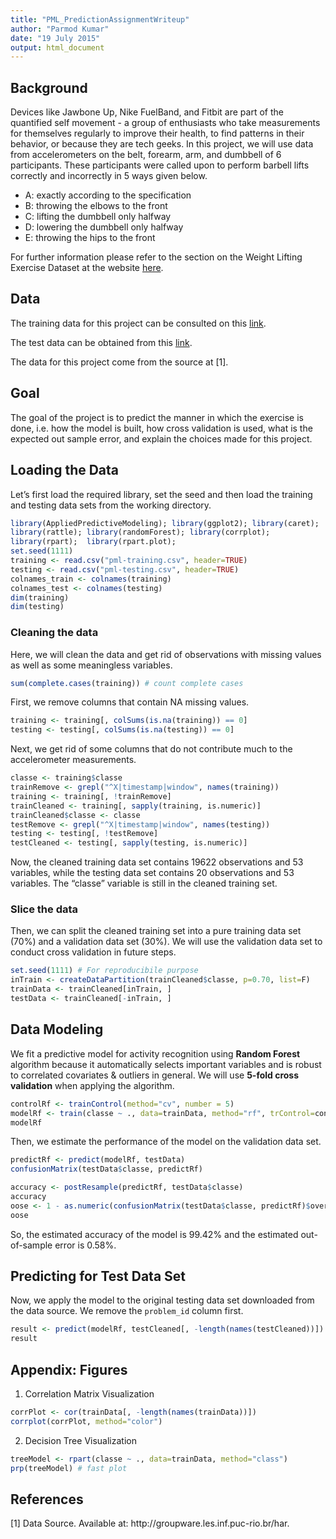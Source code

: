 ```yaml
---
title: "PML_PredictionAssignmentWriteup"
author: "Parmod Kumar"
date: "19 July 2015"
output: html_document
---
```


## Background
Devices like Jawbone Up, Nike FuelBand, and Fitbit are part of the quantified self movement - a group of enthusiasts who take measurements for themselves regularly to improve their health, to find patterns in their behavior, or because they are tech geeks. In this project, we will use data from accelerometers on the belt, forearm, arm, and dumbbell of 6 participants. These participants were called upon to perform barbell lifts correctly and incorrectly in 5 ways given below.

* A: exactly according to the specification
* B: throwing the elbows to the front
* C: lifting the dumbbell only halfway
* D: lowering the dumbbell only halfway
* E: throwing the hips to the front

For further information please refer to the section on the Weight Lifting Exercise Dataset at the website [here](http://groupware.les.inf.puc-rio.br/har).

## Data
The training data for this project can be consulted on this [link](https://d396qusza40orc.cloudfront.net/predmachlearn/pml-training.csv).

The test data can be obtained from this [link](https://d396qusza40orc.cloudfront.net/predmachlearn/pml-testing.csv).

The data for this project come from the source at [1].

## Goal
The goal of the project is to predict the manner in which the exercise is done, i.e. how the model is built, how cross validation is used, what is the expected out sample error, and explain the choices made for this project.

## Loading the Data
Let's first load the required library, set the seed and then load the training and testing data sets from the working directory.

```r
library(AppliedPredictiveModeling); library(ggplot2); library(caret);
library(rattle); library(randomForest); library(corrplot);
library(rpart);  library(rpart.plot);
set.seed(1111)
training <- read.csv("pml-training.csv", header=TRUE)
testing <- read.csv("pml-testing.csv", header=TRUE)
colnames_train <- colnames(training)
colnames_test <- colnames(testing)
dim(training)
dim(testing)
```

### Cleaning the data
Here, we will clean the data and get rid of observations with missing values as well as some meaningless variables.

```r
sum(complete.cases(training)) # count complete cases
```
First, we remove columns that contain NA missing values.
```r
training <- training[, colSums(is.na(training)) == 0] 
testing <- testing[, colSums(is.na(testing)) == 0] 
```  
Next, we get rid of some columns that do not contribute much to the accelerometer measurements.
```r
classe <- training$classe
trainRemove <- grepl("^X|timestamp|window", names(training))
training <- training[, !trainRemove]
trainCleaned <- training[, sapply(training, is.numeric)]
trainCleaned$classe <- classe
testRemove <- grepl("^X|timestamp|window", names(testing))
testing <- testing[, !testRemove]
testCleaned <- testing[, sapply(testing, is.numeric)]
```
Now, the cleaned training data set contains 19622 observations and 53 variables, while the testing data set contains 20 observations and 53 variables. The "classe" variable is still in the cleaned training set.

### Slice the data
Then, we can split the cleaned training set into a pure training data set (70%) and a validation data set (30%). We will use the validation data set to conduct cross validation in future steps.  

```r
set.seed(1111) # For reproducibile purpose
inTrain <- createDataPartition(trainCleaned$classe, p=0.70, list=F)
trainData <- trainCleaned[inTrain, ]
testData <- trainCleaned[-inTrain, ]
```

## Data Modeling
We fit a predictive model for activity recognition using **Random Forest** algorithm because it automatically selects important variables and is robust to correlated covariates & outliers in general. We will use **5-fold cross validation** when applying the algorithm.

```r
controlRf <- trainControl(method="cv", number = 5)
modelRf <- train(classe ~ ., data=trainData, method="rf", trControl=controlRf, ntree=250)
modelRf
```

Then, we estimate the performance of the model on the validation data set.  
```r
predictRf <- predict(modelRf, testData)
confusionMatrix(testData$classe, predictRf)
```
```r
accuracy <- postResample(predictRf, testData$classe)
accuracy
oose <- 1 - as.numeric(confusionMatrix(testData$classe, predictRf)$overall[1])
oose
```
So, the estimated accuracy of the model is 99.42% and the estimated out-of-sample error is 0.58%.

## Predicting for Test Data Set
Now, we apply the model to the original testing data set downloaded from the data source. We remove the `problem_id` column first.  
```r
result <- predict(modelRf, testCleaned[, -length(names(testCleaned))])
result
```  

## Appendix: Figures
1. Correlation Matrix Visualization  
```r
corrPlot <- cor(trainData[, -length(names(trainData))])
corrplot(corrPlot, method="color")
```
2. Decision Tree Visualization
```r
treeModel <- rpart(classe ~ ., data=trainData, method="class")
prp(treeModel) # fast plot
```






## References
[1] Data Source. Available at: http://groupware.les.inf.puc-rio.br/har.